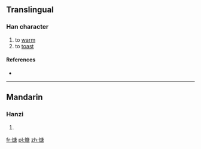 ==Translingual==

===Han character===
{{Han char|rn=86|rad=火|as=10|sn=14|four=90867|canj=FILR}}

# to [[warm]]
# to [[toast]]

====References====
* {{Han ref|kx=0678.220|dkj=19269|dj=1090.130|hdz=32224.110|uh=717B|ud=29051|bh=E2C1|bd=58049}}

----

==Mandarin==

===Hanzi===
{{cmn-hanzi|pin=[[táng]] ([[tang2]])|wg=t'ang<sup>2</sup>}}

# {{defn|lang=cmn|sort=火10}}

[[fr:煻]]
[[pl:煻]]
[[zh:煻]]